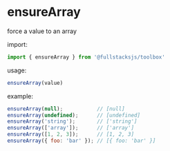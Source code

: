 # ensureArray

force a value to an array

import:
```javascript
import { ensureArray } from '@fullstacksjs/toolbox'
```

usage:
```javascript
ensureArray(value)
```

example:
```javascript copy
ensureArray(null);           // [null]
ensureArray(undefined);      // [undefined]
ensureArray('string');       // ['string']
ensureArray(['array']);      // ['array']
ensureArray([1, 2, 3]);      // [1, 2, 3]
ensureArray({ foo: 'bar' }); // [{ foo: 'bar' }]
```
